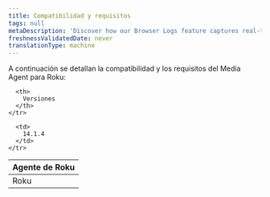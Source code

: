 ```yaml
---
title: Compatibilidad y requisitos
tags: null
metaDescription: 'Discover how our Browser Logs feature captures real-time browser console logs to enhance observability, simplify debugging, and improve user experience.'
freshnessValidatedDate: never
translationType: machine
---
```


A continuación se detallan la compatibilidad y los requisitos del Media Agent para Roku:

<table>
  <thead>
    <tr>
      <th style={{width: "200px"}}>
        Agente de Roku
      </th>

      <th>
        Versiones
      </th>
    </tr>
  </thead>

  <tbody>
    <tr>
      <td>
        Roku
      </td>

      <td>
        14.1.4
      </td>
    </tr>
  </tbody>
</table>